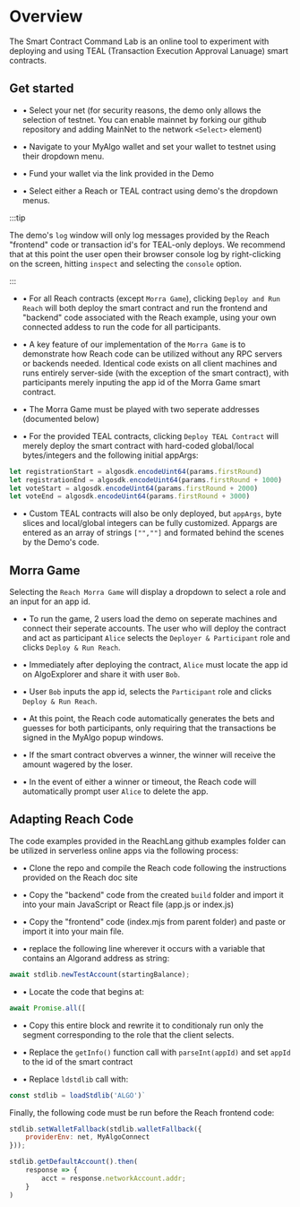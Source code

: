 # Overview

The Smart Contract Command Lab is an online tool to experiment with deploying and using TEAL (Transaction Execution Approval Lanuage) smart contracts. 

## Get started

- • Select your net (for security reasons, the demo only allows the selection of testnet. You can enable mainnet by forking our github repository and adding MainNet to the network `<Select>` element)

- • Navigate to your MyAlgo wallet and set your wallet to testnet using their dropdown menu.

- • Fund your wallet via the link provided in the Demo

- • Select either a Reach or TEAL contract using demo's the dropdown menus. 

:::tip

The demo's `log` window will only log messages provided by the Reach "frontend" code or transaction id's for TEAL-only deploys. We recommend that at this point the user open their browser console log by right-clicking on the screen, hitting `inspect` and selecting the `console` option.

:::

- • For all Reach contracts (except `Morra Game`), clicking `Deploy and Run Reach` will both deploy the smart contract and run the frontend and "backend" code associated with the Reach example, using your own connected addess to run the code for all participants.

- • A key feature of our implementation of the `Morra Game` is to demonstrate how Reach code can be utilized without any RPC servers or backends needed. Identical code exists on all client machines and runs entirely server-side (with the exception of the smart contract), with participants merely inputing the app id of the Morra Game smart contract. 

- • The Morra Game must be played with two seperate addresses (documented below)

- • For the provided TEAL contracts, clicking `Deploy TEAL Contract` will merely deploy the smart contract with hard-coded global/local bytes/integers and the following initial appArgs: 

```jsx
let registrationStart = algosdk.encodeUint64(params.firstRound)
let registrationEnd = algosdk.encodeUint64(params.firstRound + 1000)
let voteStart = algosdk.encodeUint64(params.firstRound + 2000)
let voteEnd = algosdk.encodeUint64(params.firstRound + 3000)
```

- • Custom TEAL contracts will also be only deployed, but `appArgs`, byte slices and local/global integers can be fully customized. Appargs are entered as an array of strings `["",""]` and formated behind the scenes by the Demo's code. 

## Morra Game

Selecting the `Reach Morra Game` will display a dropdown to select a role and an input for an app id.

- • To run the game, 2 users load the demo on seperate machines and connect their seperate accounts. The user who will deploy the contract and act as participant `Alice` selects the `Deployer & Participant` role and clicks `Deploy & Run Reach`.

- • Immediately after deploying the contract, `Alice` must locate the app id on AlgoExplorer and share it with user `Bob`.

- • User `Bob` inputs the app id, selects the `Participant` role and clicks `Deploy & Run Reach`.

- • At this point, the Reach code automatically generates the bets and guesses for both participants, only requiring that the transactions be signed in the MyAlgo popup windows.

- • If the smart contract obverves a winner, the winner will receive the amount wagered by the loser.

- • In the event of either a winner or timeout, the Reach code will automatically prompt user `Alice` to delete the app.

## Adapting Reach Code

The code examples provided in the ReachLang github examples folder can be utilized in serverless online apps via the following process: 

- • Clone the repo and compile the Reach code following the instructions provided on the Reach doc site

- • Copy the "backend" code from the created `build` folder and import it into your main JavaScript or React file (app.js or index.js)

- • Copy the "frontend" code (index.mjs from parent folder) and paste or import it into your main file. 

- • replace the following line wherever it occurs with a variable that contains an Algorand address as string:

```jsx
await stdlib.newTestAccount(startingBalance);
```

- • Locate the code that begins at: 

```jsx
await Promise.all([
```

- • Copy this entire block and rewrite it to conditionaly run only the segment corresponding to the role that the client selects. 

- • Replace the `getInfo()` function call with `parseInt(appId)` and set `appId` to the id of the smart contract

- • Replace `ldstdlib` call with:

```jsx
const stdlib = loadStdlib('ALGO')`
```

Finally, the following code must be run before the Reach frontend code:

```jsx
stdlib.setWalletFallback(stdlib.walletFallback({
    providerEnv: net, MyAlgoConnect
}));

stdlib.getDefaultAccount().then(
    response => {
        acct = response.networkAccount.addr;
    }
)
```

